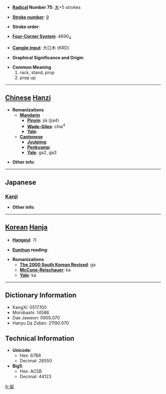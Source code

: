 * '''[[Wiktionary:Chinese radical index| Radical]] Number 75''': [[Wiktionary:Chinese radical index 木|木]]+5 strokes

* '''[[Wiktionary:Chinese total strokes index|Stroke number]]''': [[Wiktionary:Chinese total strokes index 9|9]]

* '''Stroke order''': 

* '''[[Wiktionary:Chinese four corner index|Four-Corner System]]''': 4690<sub>4</sub>

* '''[[Wiktionary:Chinese Cangjie index|Cangjie input]]''': 大口木 (KRD)

* '''Graphical Significance and Origin''': 

* '''Common Meaning'''
*#rack, stand, prop
*# prop up


----

== [[Chinese]] [[Hanzi]] ==

* '''Romanizations'''
** '''[[Mandarin]]'''
*** '''[[Pinyin]]''': jià (jia4)
*** '''[[Wade-Giles]]''': chia<sup>4</sup>
*** '''[[Yale]]''': 
** '''[[Cantonese]]'''
*** '''[[Jyutping]]''':
*** '''[[Penkyamp]]''': 
*** '''[[Yale]]''': ga2, ga3

* '''Other info''': 

----

==Japanese==
===[[Kanji]]===
{{kanji|on readings=[[か]] (ka)|kun readings=[[かける]] (kakeru), [[たな]] (tana), [[かかる]] (kakaru)}}

* '''Other info''':  

----

== [[Korean]] [[Hanja]] ==

* '''[[Hangeul]]''': 가

* '''[[Eumhun]] reading''': 

* '''Romanizations'''
** '''[[The 2000 South Korean Revised Romanization|The 2000 South Korean Revised]]''': ga
** '''[[McCune-Reischauer]]''': ka
** '''[[Yale]]''': ka

----

== Dictionary Information ==

* KangXi: 0517.100
* Morobashi: 14586
* Dae Jaweon: 0905.070
* Hanyu Da Zidian: 21190.070

== Technical Information ==

* '''Unicode''':
** Hex: 67B6
** Decimal: 26550
* '''Big5''':
** Hex: AC5B
** Decimal: 44123

[[fr:架]]